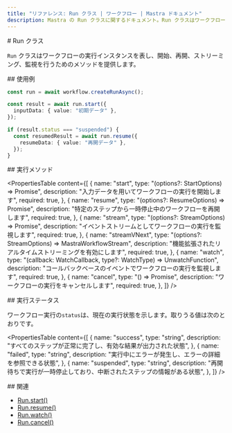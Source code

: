 ```yaml
---
title: "リファレンス: Run クラス | ワークフロー | Mastra ドキュメント"
description: Mastra の Run クラスに関するドキュメント。Run クラスはワークフローの実行インスタンスを表します。
---
```


<div id="run-class">
  # Run クラス
</div>

`Run` クラスはワークフローの実行インスタンスを表し、開始、再開、ストリーミング、監視を行うためのメソッドを提供します。

<div id="usage-example">
  ## 使用例
</div>

```typescript showLineNumbers copy
const run = await workflow.createRunAsync();

const result = await run.start({
  inputData: { value: "初期データ" },
});

if (result.status === "suspended") {
  const resumedResult = await run.resume({
    resumeData: { value: "再開データ" },
  });
}
```


<div id="run-methods">
  ## 実行メソッド
</div>

<PropertiesTable
  content={[
    {
      name: "start",
      type: "(options?: StartOptions) => Promise<WorkflowResult>",
      description: "入力データを用いてワークフローの実行を開始します",
      required: true,
    },
    {
      name: "resume",
      type: "(options?: ResumeOptions) => Promise<WorkflowResult>",
      description: "特定のステップから一時停止中のワークフローを再開します",
      required: true,
    },
    {
      name: "stream",
      type: "(options?: StreamOptions) => Promise<StreamResult>",
      description: "イベントストリームとしてワークフローの実行を監視します",
      required: true,
    },
    {
      name: "streamVNext",
      type: "(options?: StreamOptions) => MastraWorkflowStream",
      description: "機能拡張されたリアルタイムストリーミングを有効にします",
      required: true,
    },
    {
      name: "watch",
      type: "(callback: WatchCallback, type?: WatchType) => UnwatchFunction",
      description: "コールバックベースのイベントでワークフローの実行を監視します",
      required: true,
    },
    {
      name: "cancel",
      type: "() => Promise<void>",
      description: "ワークフローの実行をキャンセルします",
      required: true,
    },
  ]}
/>

<div id="run-status">
  ## 実行ステータス
</div>

ワークフロー実行の`status`は、現在の実行状態を示します。取りうる値は次のとおりです。

<PropertiesTable
  content={[
    {
      name: "success",
      type: "string",
      description:
        "すべてのステップが正常に完了し、有効な結果が出力された状態",
    },
    {
      name: "failed",
      type: "string",
      description:
        "実行中にエラーが発生し、エラーの詳細を参照できる状態",
    },
    {
      name: "suspended",
      type: "string",
      description:
        "再開待ちで実行が一時停止しており、中断されたステップの情報がある状態",
    },
  ]}
/>

<div id="related">
  ## 関連
</div>

- [Run.start()](./run-methods/start)
- [Run.resume()](./run-methods/resume)
- [Run.watch()](./run-methods/watch)
- [Run.cancel()](./run-methods/cancel)